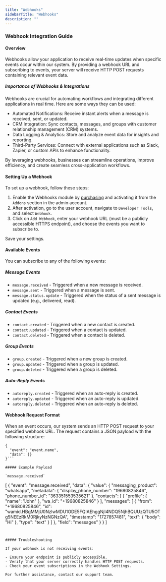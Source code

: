 ```yaml
---
title: "Webhooks"
sidebarTitle: "Webhooks"
description: ""
---
```


### Webhook Integration Guide

#### Overview 
Webhooks allow your application to receive real-time updates when specific events occur within our system. By providing a webhook URL and subscribing to events, your server will receive HTTP POST requests containing relevant event data.

##### Importance of Webhooks & Integrations

Webhooks are crucial for automating workflows and integrating different applications in real time. Here are some ways they can be used:

- Automated Notifications: Receive instant alerts when a message is received, sent, or updated.
- CRM Integration: Sync contacts, messages, and groups with customer relationship management (CRM) systems.
- Data Logging & Analytics: Store and analyze event data for insights and reporting.
- Third-Party Services: Connect with external applications such as Slack, Zapier, or custom APIs to enhance functionality.

By leveraging webhooks, businesses can streamline operations, improve efficiency, and create seamless cross-application workflows.


#### Setting Up a Webhook
To set up a webhook, follow these steps:

1. Enable the Webhooks module by <a href="https://codecanyon.net/item/whatsapp-webhooks-swiftchats-module/55361925">purchasing</a> and activating it from the `Addons` section in the admin account.
2. After activation, go to the user account, navigate to `Developer Tools`, and select `Webhook`.
3. Click on `Add Webhook`, enter your webhook URL (must be a publicly accessible HTTPS endpoint), and choose the events you want to subscribe to.

Save your settings.

#### Available Events
You can subscribe to any of the following events:

##### Message Events
- `message.received` - Triggered when a new message is received.
- `message.sent` - Triggered when a message is sent.
- `message.status.update` - Triggered when the status of a sent message is updated (e.g., delivered, read).

##### Contact Events
- `contact.created` - Triggered when a new contact is created.
- `contact.updated` - Triggered when a contact is updated.
- `contact.deleted` - Triggered when a contact is deleted.

##### Group Events
- `group.created` - Triggered when a new group is created.
- `group.updated` - Triggered when a group is updated.
- `group.deleted` - Triggered when a group is deleted.

##### Auto-Reply Events
- `autoreply.created` - Triggered when an auto-reply is created.
- `autoreply.updated` - Triggered when an auto-reply is updated.
- `autoreply.deleted` - Triggered when an auto-reply is deleted.


#### Webhook Request Format

When an event occurs, our system sends an HTTP POST request to your specified webhook URL. The request contains a JSON payload with the following structure:

```
{
  "event": "event.name",
  "data": {}
}```

##### Example Payload

`message.received`

```
[
  {
    "event": "message.received",
    "data": {
      "value": {
        "messaging_product": "whatsapp",
        "metadata": {
          "display_phone_number": "19680825846",
          "phone_number_id": "363351553535621"
        },
        "contacts": [
          {
            "profile": {
              "name": "John"
            },
            "wa_id": "+19680825846"
          }
        ],
        "messages": [
          {
            "from": "+19680825846",
            "id": "wamid.HBgMMjU0NzIwMDU1ODE5FQIAEhggNjI4NDQ5NjhBQUUzQTU5OTg5NEEzRkM0RjkyNzNGNzQA",
            "timestamp": "1727857481",
            "text": {
              "body": "Hi"
            },
            "type": "text"
          }
        ]
      },
      "field": "messages"
    }
  }
]
```


##### Troubleshooting

If your webhook is not receiving events:

- Ensure your endpoint is publicly accessible.
- Verify that your server correctly handles HTTP POST requests.
- Check your event subscriptions in the Webhook Settings.

For further assistance, contact our support team.


